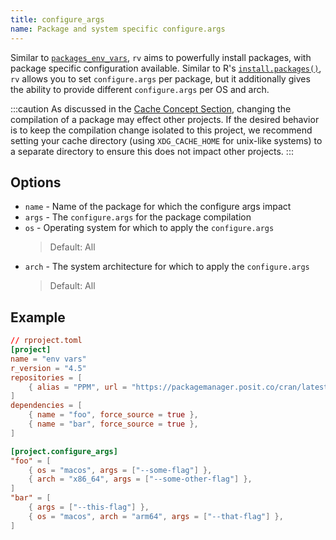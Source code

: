 ```yaml
---
title: configure_args
name: Package and system specific configure.args
---
```



Similar to [`packages_env_vars`](../packages_env_vars), `rv` aims to powerfully install packages, with package specific configuration
available. Similar to R's [`install.packages()`](https://www.rdocumentation.org/packages/utils/versions/3.6.2/topics/install.packages), 
`rv` allows you to set `configure.args` per package, but it additionally gives the ability to provide different `configure.args` per OS and arch.

:::caution
As discussed in the [Cache Concept Section](../../concepts/cache), changing the compilation of a package may effect other projects. If 
the desired behavior is to keep the compilation change isolated to this project, we recommend setting your cache directory 
(using `XDG_CACHE_HOME` for unix-like systems) to a separate directory to ensure this does not impact other projects.
:::

## Options
* `name` - Name of the package for which the configure args impact
* `args` - The `configure.args` for the package compilation
* `os` <Badge text="optional" variant="caution"/> - Operating system for which to apply the `configure.args`
    > Default: All
* `arch` <Badge text="optional" variant="caution"/> - The system architecture for which to apply the `configure.args`
    > Default: All

## Example
```toml ins={13-21}
// rproject.toml
[project]
name = "env vars"
r_version = "4.5"
repositories = [
    { alias = "PPM", url = "https://packagemanager.posit.co/cran/latest" },
]
dependencies = [
    { name = "foo", force_source = true },
    { name = "bar", force_source = true },
]

[project.configure_args]
"foo" = [
    { os = "macos", args = ["--some-flag"] },
    { arch = "x86_64", args = ["--some-other-flag"] },
]
"bar" = [
    { args = ["--this-flag"] },
    { os = "macos", arch = "arm64", args = ["--that-flag"] },
]
```